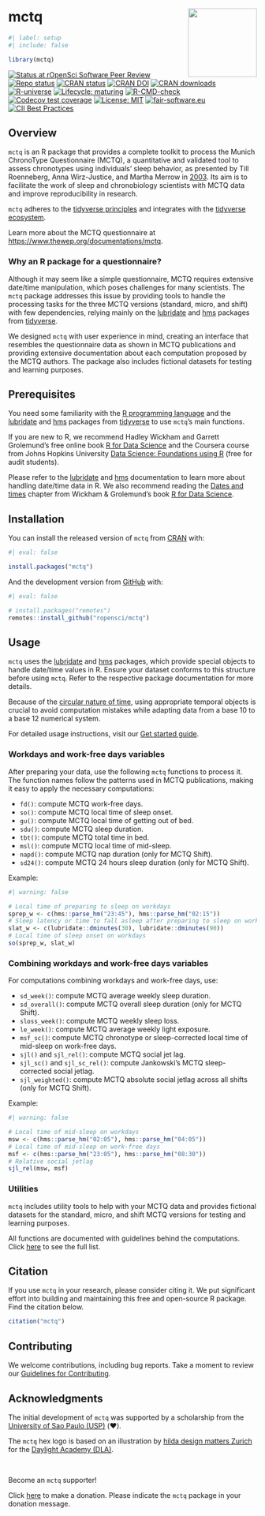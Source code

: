 # mctq <a href = "https://docs.ropensci.org/mctq/"><img src = "man/figures/logo.png" align="right" height="139" /></a>

```r
#| label: setup
#| include: false

library(mctq)
```

<!-- badges: start -->
[![Status at rOpenSci Software Peer Review](https://badges.ropensci.org/434_status.svg)](https://github.com/ropensci/software-review/issues/434)
[![Repo status](https://www.repostatus.org/badges/latest/active.svg)](https://www.repostatus.org/#active)
[![CRAN status](https://www.r-pkg.org/badges/version/mctq)](https://cran.r-project.org/package=mctq)
[![CRAN DOI](http://img.shields.io/badge/DOI-10.32614/CRAN.package.mctq-1284C5.svg)](https://doi.org/10.32614/CRAN.package.mctq)
[![CRAN downloads](https://cranlogs.r-pkg.org/badges/grand-total/mctq)](https://danielvartan.shinyapps.io/cran-logs/?package=mctq)
[![R-universe](https://ropensci.r-universe.dev/badges/mctq)](https://ropensci.r-universe.dev)
[![Lifecycle: maturing](https://img.shields.io/badge/lifecycle-maturing-blue.svg)](https://lifecycle.r-lib.org/articles/stages.html#maturing)
[![R-CMD-check](https://github.com/ropensci/mctq/workflows/R-CMD-check/badge.svg)](https://github.com/ropensci/mctq/actions)
[![Codecov test coverage](https://codecov.io/gh/ropensci/mctq/branch/main/graph/badge.svg)](https://app.codecov.io/gh/ropensci/mctq?branch=main)
[![License: MIT](https://img.shields.io/badge/license-MIT-green)](https://choosealicense.com/licenses/mit/)
[![fair-software.eu](https://img.shields.io/badge/fair--software.eu-%E2%97%8F%20%20%E2%97%8F%20%20%E2%97%8F%20%20%E2%97%8F%20%20%E2%97%8F-green)](https://fair-software.eu)
[![CII Best Practices](https://bestpractices.coreinfrastructure.org/projects/6244/badge)](https://bestpractices.coreinfrastructure.org/projects/6244)
<!-- badges: end -->

## Overview

`mctq` is an R package that provides a complete toolkit to process the Munich ChronoType Questionnaire (MCTQ), a quantitative and validated tool to assess chronotypes using individuals' sleep behavior, as presented by Till Roenneberg, Anna Wirz-Justice, and Martha Merrow in [2003](https://doi.org/10.1177/0748730402239679). Its aim is to facilitate the work of sleep and chronobiology scientists with MCTQ data and improve reproducibility in research.

`mctq` adheres to the [tidyverse principles](https://tidyverse.tidyverse.org/articles/manifesto.html) and
integrates with the [tidyverse ecosystem](https://www.tidyverse.org/).

Learn more about the MCTQ questionnaire at <https://www.thewep.org/documentations/mctq>.

### Why an R package for a questionnaire?

Although it may seem like a simple questionnaire, MCTQ requires extensive date/time manipulation, which poses challenges for many scientists. The `mctq` package addresses this issue by providing tools to handle the processing tasks for the three MCTQ versions (standard, micro, and shift) with few dependencies, relying mainly on the [lubridate](https://lubridate.tidyverse.org/) and [hms](https://hms.tidyverse.org/) packages from [tidyverse](https://www.tidyverse.org/).

We designed `mctq` with user experience in mind, creating an interface that resembles the questionnaire data as shown in MCTQ publications and providing extensive documentation about each computation proposed by the MCTQ authors. The package also includes fictional datasets for testing and learning purposes.

## Prerequisites

You need some familiarity with the [R programming language](https://www.r-project.org/) and the [lubridate](https://lubridate.tidyverse.org/) and [hms](https://hms.tidyverse.org/) packages from [tidyverse](https://www.tidyverse.org/) to use `mctq`'s main functions.

If you are new to R, we recommend Hadley Wickham and Garrett Grolemund's free online book [R for Data Science](https://r4ds.hadley.nz/) and the Coursera course from Johns Hopkins University [Data Science: Foundations using R](https://www.coursera.org/specializations/data-science-foundations-r) (free for audit students).

Please refer to the [lubridate](https://lubridate.tidyverse.org/) and [hms](https://hms.tidyverse.org/) documentation to learn more about handling date/time data in R. We also recommend reading the [Dates and times](https://r4ds.hadley.nz/datetimes) chapter from Wickham & Grolemund's book [R for Data Science](https://r4ds.hadley.nz/).

## Installation

You can install the released version of `mctq` from [CRAN](https://CRAN.R-project.org/package=mctq) with:

```r
#| eval: false

install.packages("mctq")
```

And the development version from [GitHub](https://github.com/) with:

``` r
#| eval: false

# install.packages("remotes")
remotes::install_github("ropensci/mctq")
```

## Usage

`mctq` uses the [lubridate](https://lubridate.tidyverse.org/) and [hms](https://hms.tidyverse.org/) packages, which provide special objects to handle date/time values in R. Ensure your dataset conforms to this structure before using `mctq`. Refer to the respective package documentation for more details.

Because of the [circular nature of time](https://youtu.be/eelVqfm8vVc), using appropriate temporal objects is crucial to avoid computation mistakes while adapting data from a base 10 to a base 12 numerical system.

For detailed usage instructions, visit our [Get started guide](https://docs.ropensci.org/mctq/articles/mctq.html).

### Workdays and work-free days variables

After preparing your data, use the following `mctq` functions to process it. The function names follow the patterns used in MCTQ publications, making it easy to apply the necessary computations:

* `fd()`: compute MCTQ work-free days.
* `so()`: compute MCTQ local time of sleep onset.
* `gu()`: compute MCTQ local time of getting out of bed.
* `sdu()`: compute MCTQ sleep duration.
* `tbt()`: compute MCTQ total time in bed.
* `msl()`: compute MCTQ local time of mid-sleep.
* `napd()`: compute MCTQ nap duration (only for MCTQ Shift).
* `sd24()`: compute MCTQ 24 hours sleep duration (only for MCTQ Shift).

Example:

```r
#| warning: false

# Local time of preparing to sleep on workdays
sprep_w <- c(hms::parse_hm("23:45"), hms::parse_hm("02:15"))
# Sleep latency or time to fall asleep after preparing to sleep on workdays
slat_w <- c(lubridate::dminutes(30), lubridate::dminutes(90))
# Local time of sleep onset on workdays
so(sprep_w, slat_w)
```

### Combining workdays and work-free days variables

For computations combining workdays and work-free days, use:

* `sd_week()`: compute MCTQ average weekly sleep duration.
* `sd_overall()`: compute MCTQ overall sleep duration (only for MCTQ Shift).
* `sloss_week()`: compute MCTQ weekly sleep loss.
* `le_week()`: compute MCTQ average weekly light exposure.
* `msf_sc()`: compute MCTQ chronotype or sleep-corrected local time of mid-sleep on work-free days.
* `sjl()` and `sjl_rel()`: compute MCTQ social jet lag.
* `sjl_sc()` and `sjl_sc_rel()`: compute Jankowski's MCTQ sleep-corrected social jetlag.
* `sjl_weighted()`: compute MCTQ absolute social jetlag across all shifts (only for MCTQ Shift).

Example:

```r
#| warning: false

# Local time of mid-sleep on workdays
msw <- c(hms::parse_hm("02:05"), hms::parse_hm("04:05"))
# Local time of mid-sleep on work-free days
msf <- c(hms::parse_hm("23:05"), hms::parse_hm("08:30"))
# Relative social jetlag
sjl_rel(msw, msf)
```

### Utilities

`mctq` includes utility tools to help with your MCTQ data and provides fictional datasets for the standard, micro, and shift MCTQ versions for testing and learning purposes.

All functions are documented with guidelines behind the computations. Click [here](https://docs.ropensci.org/mctq/reference/index.html) to see the full list.

## Citation

If you use `mctq` in your research, please consider citing it. We put significant effort into building and maintaining this free and open-source R package. Find the citation below.

```r
citation("mctq")
```

## Contributing

We welcome contributions, including bug reports. Take a moment to review our [Guidelines for Contributing](https://docs.ropensci.org/mctq/CONTRIBUTING.html).

## Acknowledgments

The initial development of `mctq` was supported by a scholarship from the [University of Sao Paulo (USP)](http://usp.br/) (❤️).

The `mctq` hex logo is based on an illustration by [hilda design matters Zurich](https://hilda.ch/) for the [Daylight Academy (DLA)](https://daylight.academy/).

<br>

Become an `mctq` supporter!

Click [here](https://github.com/sponsors/danielvartan) to make a donation. Please indicate the `mctq` package in your donation message.

